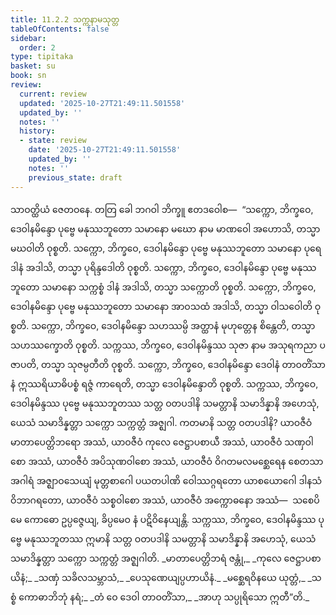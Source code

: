 ```yaml
---
title: 11.2.2 သက္ကနာမသုတ္တ
tableOfContents: false
sidebar:
  order: 2
type: tipitaka
basket: su
book: sn
review:
  current: review
  updated: '2025-10-27T21:49:11.501558'
  updated_by: ''
  notes: ''
  history:
  - state: review
    date: '2025-10-27T21:49:11.501558'
    updated_by: ''
    notes: ''
    previous_state: draft
---
```



<ReviewStatus review={frontmatter.review} showDetails={true} />

<HypothesisAnnotation frontmatter={frontmatter} />

<DynamicBreadcrumb />

<Division number="258" book="sn" e="ch" v="18" p="318">

<Paragraph number="1615" book="sn">
သာဝတ္ထိယံ ဇေတဝနေ. တတြ ခေါ ဘဂဝါ ဘိက္ခူ ဧတဒဝေါစ—  “သက္ကော, ဘိက္ခဝေ, ဒေဝါနမိန္ဒော ပုဗ္ဗေ မနုဿဘူတော သမာနော မဃော နာမ မာဏဝေါ အဟောသိ, တသ္မာ မဃဝါတိ ဝုစ္စတိ.
</Paragraph>

<Paragraph number="1616" book="sn">
သက္ကော, ဘိက္ခဝေ, ဒေဝါနမိန္ဒော ပုဗ္ဗေ မနုဿဘူတော သမာနော ပုရေ ဒါနံ အဒါသိ, တသ္မာ ပုရိန္ဒဒေါတိ ဝုစ္စတိ.
</Paragraph>

<Paragraph number="1617" book="sn">
သက္ကော, ဘိက္ခဝေ, ဒေဝါနမိန္ဒော ပုဗ္ဗေ မနုဿဘူတော သမာနော သက္ကစ္စံ ဒါနံ အဒါသိ, တသ္မာ သက္ကောတိ ဝုစ္စတိ.
</Paragraph>

<Paragraph number="1618" book="sn">
သက္ကော, ဘိက္ခဝေ, ဒေဝါနမိန္ဒော ပုဗ္ဗေ မနုဿဘူတော သမာနော အာဝသထံ အဒါသိ, တသ္မာ ဝါသဝေါတိ ဝုစ္စတိ.
</Paragraph>

<Paragraph number="1619" book="sn">
သက္ကော, ဘိက္ခဝေ, ဒေဝါနမိန္ဒော သဟဿမ္ပိ အတ္ထာနံ မုဟုတ္တေန စိန္တေတိ, တသ္မာ သဟဿက္ခောတိ ဝုစ္စတိ.
</Paragraph>

<Paragraph number="1620" book="sn">
သက္ကဿ, ဘိက္ခဝေ, ဒေဝါနမိန္ဒဿ သုဇာ နာမ အသုရကညာ ပဇာပတိ, တသ္မာ သုဇမ္ပတီတိ ဝုစ္စတိ.
</Paragraph>

<Paragraph number="1621" book="sn">
သက္ကော, ဘိက္ခဝေ, ဒေဝါနမိန္ဒော ဒေဝါနံ တာဝတိံသာနံ ဣဿရိယာဓိပစ္စံ ရဇ္ဇံ ကာရေတိ, တသ္မာ ဒေဝါနမိန္ဒောတိ ဝုစ္စတိ.
</Paragraph>

<Paragraph number="1622" book="sn">
သက္ကဿ, ဘိက္ခဝေ, ဒေဝါနမိန္ဒဿ ပုဗ္ဗေ မနုဿဘူတဿ သတ္တ ဝတပဒါနိ သမတ္တာနိ သမာဒိန္နာနိ အဟေသုံ, ယေသံ သမာဒိန္နတ္တာ သက္ကော သက္ကတ္တံ အဇ္ဈဂါ. ကတမာနိ သတ္တ ဝတပဒါနိ? ယာဝဇီဝံ မာတာပေတ္တိဘရော အဿံ, ယာဝဇီဝံ ကုလေ ဇေဋ္ဌာပစာယီ အဿံ, ယာဝဇီဝံ သဏှဝါစော အဿံ, ယာဝဇီဝံ အပိသုဏဝါစော အဿံ, ယာဝဇီဝံ ဝိဂတမလမစ္ဆေရေန စေတသာ အဂါရံ အဇ္ဈာဝသေယျံ မုတ္တစာဂေါ ပယတပါဏိ ဝေါဿဂ္ဂရတော ယာစယောဂေါ ဒါနသံဝိဘာဂရတော, ယာဝဇီဝံ သစ္စဝါစော အဿံ, ယာဝဇီဝံ အက္ကောဓနော အဿံ—  သစေပိ မေ ကောဓော ဥပ္ပဇ္ဇေယျ, ခိပ္ပမေဝ နံ ပဋိဝိနေယျန္တိ. သက္ကဿ, ဘိက္ခဝေ, ဒေဝါနမိန္ဒဿ ပုဗ္ဗေ မနုဿဘူတဿ ဣမာနိ သတ္တ ဝတပဒါနိ သမတ္တာနိ သမာဒိန္နာနိ အဟေသုံ, ယေသံ သမာဒိန္နတ္တာ သက္ကော သက္ကတ္တံ အဇ္ဈဂါတိ.
</Paragraph>

<Paragraph number="1623" type="verses" book="sn">
_မာတာပေတ္တိဘရံ ဇန္တုံ,_  
_ကုလေ ဇေဋ္ဌာပစာယိနံ;_  
_သဏှံ သခိလသမ္ဘာသံ,_  
_ပေသုဏေယျပ္ပဟာယိနံ._  

</Paragraph>

<Paragraph number="1624" type="verses" book="sn">
_မစ္ဆေရဝိနယေ ယုတ္တံ,_  
_သစ္စံ ကောဓာဘိဘုံ နရံ;_  
_တံ ဝေ ဒေဝါ တာဝတိံသာ,_  
_အာဟု သပ္ပုရိသော ဣတီ”တိ._
</Paragraph>
</Division>